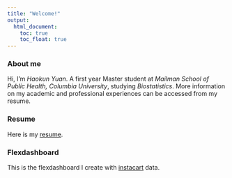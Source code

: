 ```yaml
---
title: "Welcome!"
output:
  html_document: 
    toc: true
    toc_float: true
---
```


### About me

Hi, I'm *Haokun Yuan*. A first year Master student at *Mailman School of Public Health, Columbia University*, studying *Biostatistics*. More information on my academic and professional experiences can be accessed from my resume.

### Resume

Here is my [resume](document/resume_hy2580.pdf).


### Flexdashboard

This is the flexdashboard I create with [instacart](dashboard_template.html) data.